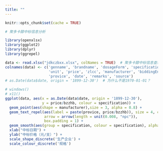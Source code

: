```yaml
---
title: ""
---
```


```r
knitr::opts_chunk$set(cache = TRUE)
```

```r
# 聚多卡醇中标信息分析

library(openxlsx)
library(ggplot2)
library(dplyr)
library(ggrepel)

data <- read.xlsx("jdkczbxx.xlsx", colNames = TRUE)  # 聚多卡醇中标信息查询
colnames(data) <- c('genname', 'brandname', 'dosageForm', 'specification', 'bzzhb',
                    'unit', 'price', 'zlcc', 'manufacturer', 'biddingEnterprise',
                    'provice', 'date', 'remarks', 'source') 
# as.Date(data$date, origin = '1899-12-30')  # 为什么不是1970-01-01？

# windows()
# x11()
ggplot(data, aes(x = as.Date(data$date, origin = '1899-12-30'), 
                 y = price/bzzhb, colour = specification)) +
  geom_point(aes(shape = manufacturer),size = 3, alpha = 0.8) +
  geom_text_repel(aes(label = paste(provice, price/bzzhb)), size = 4, colour = "black",
                  arrow = arrow(length = unit(0.008, "npc")),
                  box.padding = 1) +
  geom_smooth(aes(group = specification, colour = specification), alpha = 0.3) +
  xlab("中标日期") +
  ylab("中标价格（元/支）") +
  scale_shape_discrete('生产企业') +
  scale_colour_discrete('规格')
```


